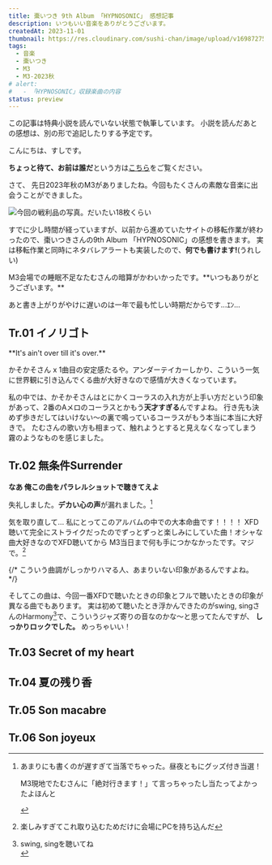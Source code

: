 ```yaml
---
title: 棗いつき 9th Album 「HYPNOSONIC」 感想記事
description: いつもいい音楽をありがとうございます。
createdAt: 2023-11-01
thumbnail: https://res.cloudinary.com/sushi-chan/image/upload/v1698727524/music/m3-2023-autumn/hypnosonic/4A7EB898-1823-4309-8E44-5D00CA43C8C6_1_201_a_ausylu.heic
tags:
  - 音楽
  - 棗いつき
  - M3
  - M3-2023秋
# alert:
#   - 「HYPNOSONIC」収録楽曲の内容
status: preview
---
```


<MessageCard type="info">
  この記事は特典小説を読んでいない状態で執筆しています。
  小説を読んだあとの感想は、別の形で追記したりする予定です。
</MessageCard>

こんにちは、すしです。

**ちょっと待て、お前は誰だ**という方は[こちら](/about)をご覧ください。

<UrlCard url="/about" />

<span class="text-3xl font-bold">さて、</span>
先日2023年秋のM3がありましたね。今回もたくさんの素敵な音楽に出会うことができました。

![今回の戦利品の写真。だいたい18枚くらい](https://res.cloudinary.com/sushi-chan/image/upload/v1698818212/music/m3-2023-autumn/hypnosonic/IMG_0424_pjttjt.jpg "今回の戦利品")

すでに少し時間が経っていますが、以前から進めていたサイトの移転作業が終わったので、棗いつきさんの9th Album 「HYPNOSONIC」の感想を書きます。
実は移転作業と同時にネタバレアラートも実装したので、**何でも書けます!**(うれしい)

<Collapse title="余談">
  M3会場での睡眠不足なたむさんの暗算がかわいかったです。**いつもありがとうございます。**
  <TweetCard id="1718557725284778343" />

  あと書き上がりがやけに遅いのは一年で最も忙しい時期だからです...ｴﾝ...
</Collapse>

## Tr.01 イノリゴト

<TextCard>
  **It's ain't over till it's over.**
</TextCard>

かそかそさん x 1曲目の安定感たるや。アンダーテイカーしかり、こういう一気に世界観に引き込んでくる曲が大好きなので感情が大きくなっています。

私の中では、かそかそさんはとにかくコーラスの入れ方が上手い方だという印象があって、2番のAメロのコーラスとかもう**天才すぎる**んですよね。
<span class="text-xl font-bold">行き先も決めず歩きだしてはいけない～</span>の裏で鳴っているコーラスがもう本当に本当に大好きで。
たむさんの歌い方も相まって、触れようとすると見えなくなってしまう霧のようなものを感じました。



## Tr.02 無条件Surrender

<TextCard>**なあ 俺この曲をパラレルショットで聴きてえよ**</TextCard>

失礼しました。**デカい心の声**が漏れました。[^1]

気を取り直して... <span class="text-xl font-bold">私にとってこのアルバムの中での大本命曲です！！！！</span>
XFD聴いて完全にストライクだったのでずっとずっと楽しみにしていた曲！オシャな曲大好きなのでXFD聴いてから
M3当日まで何も手につかなかったです。マジで。[^2]

{/* こういう曲調がしっかりハマる人、あまりいない印象があるんですよね。 */}

そしてこの曲は、今回一番XFDで聴いたときの印象とフルで聴いたときの印象が異なる曲でもあります。
実は初めて聴いたとき浮かんできたのがswing, singさんのHarmony[^3]で、こういうジャズ寄りの音なのかな〜と思ってたんですが、
**しっかりロックでした。** めっちゃいい！

[^1]:
    <div>
      あまりにも書くのが遅すぎて当落でちゃった。昼夜ともにグッズ付き当選！

      M3現地でたむさんに「絶対行きます！」て言っちゃったし当たってよかったよほんと
    </div>


[^2]: 楽しみすぎてこれ取り込むためだけに会場にPCを持ち込んだ
[^3]:
    <div>
      <span>swing, singを聴いてね</span>
      <PlayerCard caption="Harmony / swing, sing" url="https://youtu.be/KEl1Apjg2Pk?si=OSAS42i9VVX6m5ig" />
    </div>

<PlayerCard caption="至上主義アドトラック" url="https://youtu.be/x1BGG98tcrg?si=9Ys4BFPoniP_ArfS" />

## Tr.03 Secret of my heart

## Tr.04 夏の残り香

## Tr.05 Son macabre

## Tr.06 Son joyeux
